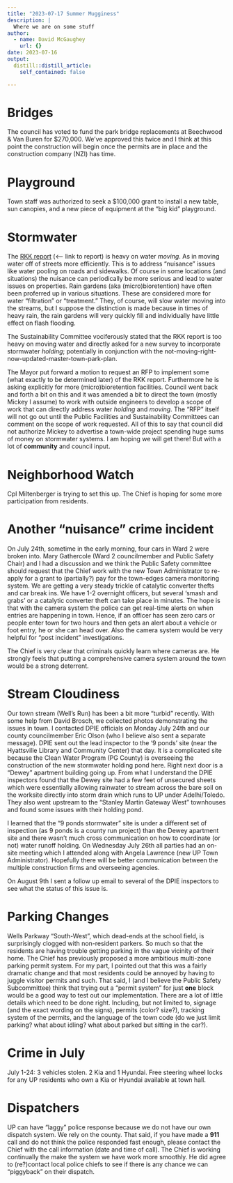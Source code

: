 ```yaml
---
title: "2023-07-17 Summer Mugginess"
description: |
  Where we are on some stuff
author:
  - name: David McGaughey
    url: {}
date: 2023-07-16
output:
  distill::distill_article:
    self_contained: false

---
```


# Bridges

The council has voted to fund the park bridge replacements at Beechwood & Van Buren for \$270,000. We've approved this twice and I think at this point the construction will begin once the permits are in place and the construction company (NZI) has time. 

# Playground

Town staff was authorized to seek a \$100,000 grant to install a new table, sun canopies, and a new piece of equipment at the "big kid" playground.

# Stormwater

The [RKK report](University Park Potential SWM Opportunities Report FINAL.pdf) (<--- link to report) is heavy on water *moving*. As in moving water off of streets more efficiently. This is to address "nuisance" issues like water pooling on roads and sidewalks. Of course in some locations (and situations) the nuisance can periodically be more serious and lead to water issues on properties. Rain gardens (aka (micro)bioretention) have often been proferred up in various situations. These are considered more for water "filtration" or "treatment." They, of course, will slow water moving into the streams, but I suppose the distinction is made because in times of heavy rain, the rain gardens will very quickly fill and individually have little effect on flash flooding. 

The Sustainability Committee vociferously stated that the RKK report is too heavy on moving water and directly asked for a new survey to incorporate stormwater *holding*; potentially in conjunction with the not-moving-right-now-updated-master-town-park-plan. 

The Mayor put forward a motion to request an RFP to implement some (what exactly to be determined later) of the RKK report. Furthermore he is asking explicitly for more (micro)bioretention facilities. Council went back and forth a bit on this and it was amended a bit to direct the town (mostly Mickey I assume) to work with outside engineers to develop a scope of work that can directly address water *holding* and *moving*. The "RFP" itself will not go out until the Public Facilities and Sustainability Committees can comment on the scope of work requested. All of this to say that council did not authorize Mickey to advertise a town-wide project spending huge sums of money on stormwater systems. I am hoping we will get there! But with a lot of **community** and council input. 

# Neighborhood Watch

Cpl Miltenberger is trying to set this up. The Chief is hoping for some more participation from residents. 

# Another "nuisance" crime incident

On July 24th, sometime in the early morning, four cars in Ward 2 were broken into. Mary Gathercole (Ward 2 councilmember and Public Safety Chair) and I had a discussion and we think the Public Safety committee should request that the Chief work with the new Town Administrator to re-apply for a grant to (partially?) pay for the town-edges camera monitoring system. We are getting a very steady trickle of catalytic converter thefts and car break ins. We have 1-2 overnight officers, but several 'smash and grabs' or a catalytic converter theft can take place in minutes. The hope is that with the camera system the police can get real-time alerts on when entries are happening in town. Hence, if an officer has seen zero cars or people enter town for two hours and then gets an alert about a vehicle or foot entry, he or she can head over. Also the camera system would be very helpful for "post incident" investigations. 

The Chief is very clear that criminals quickly learn where cameras are. He strongly feels that putting a comprehensive camera system around the town would be a strong deterrent. 

# Stream Cloudiness

Our town stream (Well's Run) has been a bit more "turbid" recently. With some help from David Brosch, we collected photos demonstrating the issues in town. I contacted DPIE officials on Monday July 24th and our county councilmember Eric Olson (who I believe also sent a separate message). DPIE sent out the lead inspector to the '9 ponds' site (near the Hyattsville Library and Community Center) that day. It is a complicated site because the Clean Water Program (PG County) is overseeing the construction of the new stormwater holding pond here. Right next door is a "Dewey" apartment building going up. From what I understand the DPIE inspectors found that the Dewey site had a few feet of unsecured sheets which were essentially allowing rainwater to stream across the bare soil on the worksite directly into storm drain which runs to UP under Adelhi/Toledo. They also went upstream to the "Stanley Martin Gateway West" townhouses and found some issues with their holding pond.

I learned that the "9 ponds stormwater" site is under a different set of inspection (as 9 ponds is a county run project) than the Dewey apartment site and there wasn't much cross communication on how to coordinate (or not) water runoff holding. On Wednesday July 26th all parties had an on-site meeting which I attended along with Angela Lawrence (new UP Town Administrator). Hopefully there will be better communication between the multiple construction firms and overseeing agencies.

On August 9th I sent a follow up email to several of the DPIE inspectors to see what the status of this issue is. 

# Parking Changes

Wells Parkway "South-West", which dead-ends at the school field, is surprisingly clogged with non-resident parkers. So much so that the residents are having trouble getting parking in the vague vicinity of their home. The Chief has previously proposed a more ambitious multi-zone parking permit system. For my part, I pointed out that this was a fairly dramatic change and that most residents could be annoyed by having to juggle visitor permits and such. That said, I (and I believe the Public Safety Subcommittee) think that trying out a "permit system" for just **one** block would be a good way to test out our implementation. There are a lot of little details which need to be done right. Including, but not limited to, signage (and the exact wording on the signs), permits (color? size?), tracking system of the permits, and the language of the town code (do we just limit parking? what about idling? what about parked but sitting in the car?). 

# Crime in July

July 1-24: 3 vehicles stolen. 2 Kia and 1 Hyundai. Free steering wheel locks for any UP residents who own a Kia or Hyundai available at town hall. 

# Dispatchers

UP can have "laggy" police response because we do not have our own dispatch system. We rely on the county. That said, if you have made a **911** call and do not think the police responded fast enough, please contact the Chief with the call information (date and time of call). The Chief is working continually the make the system we have work more smoothly. He did agree to (re?)contact local police chiefs to see if there is any chance we can "piggyback" on their dispatch.


